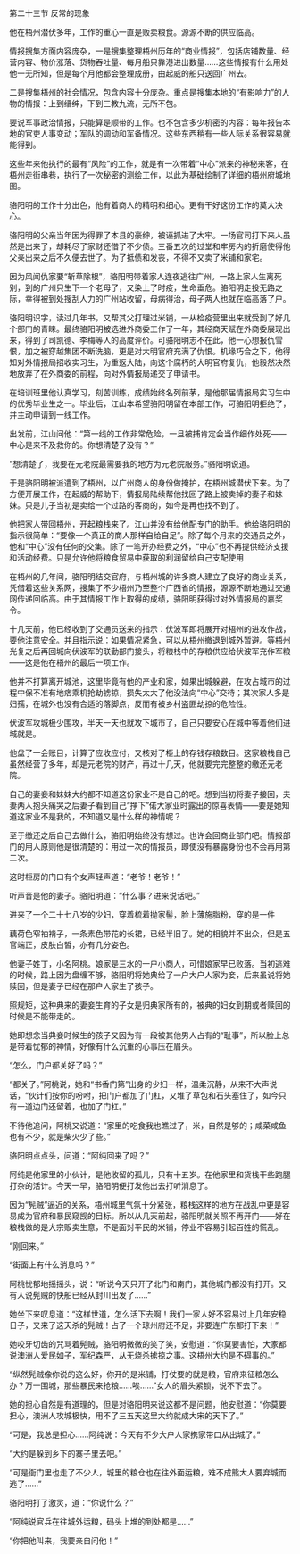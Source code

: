 

第二十三节 反常的现象

他在梧州潜伏多年，工作的重心一直是贩卖粮食。源源不断的供应临高。

情报搜集方面内容庞杂，一是搜集整理梧州历年的“商业情报”，包括店铺数量、经营内容、物价涨落、货物吞吐量、每月船只靠港进出数量……这些情报有什么用处他一无所知，但是每个月他都会整理成册，由起威的船只送回广州去。

二是搜集梧州的社会情况，包含内容十分庞杂。重点是搜集本地的“有影响力”的人物的情报：上到缙绅，下到三教九流，无所不包。

要说军事政治情报，只能算是顺带的工作。也不包含多少机密的内容：每年报告本地的官吏人事变动；军队的调动和军备情况。这些东西稍有一些人际关系很容易就能得到。

这些年来他执行的最有“风险”的工作，就是有一次带着“中心”派来的神秘来客，在梧州走街串巷，执行了一次秘密的测绘工作，以此为基础绘制了详细的梧州府城地图。

骆阳明的工作十分出色，他有着商人的精明和细心。更有干好这份工作的莫大决心。

骆阳明的父亲当年因为得罪了本县的豪绅，被诬抓进了大牢。一场官司打下来人虽然是出来了，却耗尽了家财还借了不少债。三番五次的过堂和牢房内的折磨使得他父亲出来之后不久便去世了。为了抵债和发丧，不得不又卖了米铺和家宅。

因为风闻仇家要“斩草除根”，骆阳明带着家人连夜逃往广州。一路上家人生离死别，到的广州只生下一个老母了，又染上了时疫，生命垂危。骆阳明走投无路之际，幸得被到处搜刮人力的广州站收留，母病得治，母子两人也就在临高落了户。

骆阳明识字，读过几年书，又帮其父打理过米铺，一从检疫营里出来就受到了好几个部门的青睐。最终骆阳明被选进外商委工作了一年，其经商天赋在外商委展现出来，得到了司凯德、李梅等人的高度评价。可骆阳明志不在此，他一心想报仇雪恨，加之被穿越集团不断洗脑，更是对大明官府充满了仇恨。机缘巧合之下，他得知对外情报局招收实习生，为重返大陆，向这个腐朽的大明官府复仇，他毅然决然地放弃了在外商委的前程，向对外情报局递交了申请书。

在培训班里他认真学习，刻苦训练，成绩始终名列前茅，是他那届情报局实习生中的优秀毕业生之一。毕业后，江山本希望骆阳明留在本部工作，可骆阳明拒绝了，并主动申请到一线工作。

出发前，江山问他：“第一线的工作非常危险，一旦被捕肯定会当作细作处死――中心是来不及救你的。你想清楚了没有？”

“想清楚了，我要在元老院最需要我的地方为元老院服务。”骆阳明说道。

于是骆阳明被派遣到了梧州，以广州商人的身份做掩护，在梧州城潜伏下来。为了方便开展工作，在起威的帮助下，情报局陆续帮他找回了路上被卖掉的妻子和妹妹。只是儿子当初是卖给一个过路的客商的，如今是再也找不到了。

他把家人带回梧州，开起粮栈来了。江山并没有给他配专门的助手。他给骆阳明的指示很简单：“要像一个真正的商人那样自给自足”。除了每个月来的交通员之外，他和“中心”没有任何的交集。除了一笔开办经费之外，“中心”也不再提供经济支援和活动经费。只是允许他将粮食贸易中获取的利润留给自己支配使用

在梧州的几年间，骆阳明结交官府，与梧州城的许多商人建立了良好的商业关系，凭借着这些关系网，搜集了不少梧州乃至整个广西省的情报，源源不断地通过交通网传递回临高。由于其情报工作上取得的成绩，骆阳明获得过对外情报局的嘉奖令。

十几天前，他已经收到了交通员送来的指示：伏波军即将展开对梧州的进攻作战，要他注意安全。并且指示说：如果情况紧急，可以从梧州撤退到城外暂避。等梧州光复之后再回城向伏波军的联勤部门接头，将粮栈中的存粮供应给伏波军充作军粮――这是他在梧州的最后一项工作。

他并不打算离开城池，这里毕竟有他的产业和家，如果出城躲避，在攻占城市的过程中保不准有地痞乘机抢劫掳掠，损失太大了他没法向“中心”交待；其次家人多是妇孺，在城外也没有合适的落脚点，反而有被乡村盗匪劫掠的危险性。

伏波军攻城极少围攻，半天一天也就攻下城市了，自己只要安心在城中等着他们进城就是。

他盘了一会账目，计算了应收应付，又核对了柜上的存钱存粮数目。这家粮栈自己虽然经营了多年，却是元老院的财产，再过十几天，他就要完完整整的缴还元老院。

自己的妻妾和妹妹大约都不知道这份家业不是自己的吧。想到当初将妻子接回，夫妻两人抱头痛哭之后妻子看到自己“挣下”偌大家业时露出的惊喜表情――要是她知道这家业不是我的，不知道又是什么样的神情呢？

至于缴还之后自己去做什么，骆阳明始终没有想过。也许会回商业部门吧。情报部门的用人原则他是很清楚的：用过一次的情报员，即使没有暴露身份也不会再用第二次。

这时柜房的门口有个女声轻声道：“老爷！老爷！”

听声音是他的妻子。骆阳明道：“什么事？进来说话吧。”

进来了一个二十七八岁的少妇，穿着梳着抛家髻，脸上薄施脂粉，穿的是一件

藕荷色窄袖褙子，一条素色带花的长裙，已经半旧了。她的相貌并不出众，但是五官端正，皮肤白皙，亦有几分姿色。

他妻子姓丁，小名阿桃。娘家是三水的一户小商人，可惜娘家早已败落。当初逃难的时候，路上因为盘缠不够，骆阳明将她典给了一户大户人家为妾，后来虽说将她赎回，但是妻子已经在那户人家生了孩子。

照规矩，这种典来的妻妾生育的子女是归典家所有的，被典的妇女到期或者赎回的时候是不能带走的。

她即想念当典妾时候生的孩子又因为有一段被其他男人占有的“耻事”，所以脸上总是带着忧郁的神情，好像有什么沉重的心事压在眉头。

“怎么，门户都关好了吗？”

“都关了。”阿桃说，她和“书香门第”出身的少妇一样，温柔沉静，从来不大声说话，“伙计们按你的吩咐，把门户都加了门杠，又堆了草包和石头塞住了，如今只有一道边门还留着，也加了门杠。”

不待他追问，阿桃又说道：“家里的吃食我也瞧过了，米，自然是够的；咸菜咸鱼也有不少，就是柴火少了些。”

骆阳明点点头，问道：“阿纯回来了吗？”

阿纯是他家里的小伙计，是他收留的孤儿，只有十五岁。在他家里和货栈干些跑腿打杂的活计。今天一早，骆阳明便打发他出去打听消息了。

因为“髡贼”逼近的关系，梧州城里气氛十分紧张，粮栈这样的地方在战乱中更是容易成为官府和暴民窥觊的目标。所以从几天前起，骆阳明就关照不再开门――好在粮栈做的是大宗贩卖生意，不是面对平民的米铺，停业不容易引起百姓的慌乱。

“刚回来。”

“街面上有什么消息吗？”

阿桃忧郁地摇摇头，说：“听说今天只开了北门和南门，其他城门都没有打开。又有人说髡贼的快船已经从封川出发了……”

她坐下来叹息道：“这样世道，怎么活下去啊！我们一家人好不容易过上几年安稳日子，又来了这天杀的髡贼！占了一个琼州府还不足，非要连广东都打下来！”

她咬牙切齿的咒骂着髡贼，骆阳明微微的笑了笑，安慰道：“你莫要害怕，大家都说澳洲人爱民如子，军纪森严，从无烧杀掳掠之事。这梧州大约是不碍事的。”

“纵然髡贼像你说的这么好，你开的是米铺，打仗要的就是粮，官府来征粮怎么办？万一围城，那些暴民来抢粮……唉……”女人的眉头紧锁，说不下去了。

她的担心自然是有道理的，但是对骆阳明来说这都不是问题，他安慰道：“你莫要担心，澳洲人攻城极快，用不了三五天这里大约就成大宋的天下了。”

“可是，我总是担心……阿纯说：今天有不少大户人家携家带口从出城了。”

“大约是躲到乡下的寨子里去吧。”

“可是衙门里也走了不少人，城里的粮仓也在往外面运粮，难不成熊大人要弃城而逃了……”

骆阳明打了激灵，道：“你说什么？”

“阿纯说官兵在往城外运粮，码头上堆的到处都是……”

“你把他叫来，我要亲自问他！”

